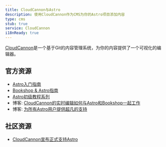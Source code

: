 ```yaml
---
title: CloudCannon与Astro
description: 使用CloudCannon作为CMS为你的Astro项目添加内容
type: cms
stub: true
service: CloudCannon
i18nReady: true
---
```


[CloudCannon](https://cloudcannon.com)是一个基于Git的内容管理系统，为你的内容提供了一个可视化的编辑器。

## 官方资源

- [Astro入门指南](https://cloudcannon.com/documentation/guides/astro-starter-guide/)
- [Bookshop & Astro指南](https://cloudcannon.com/documentation/guides/bookshop-astro-guide/)
- [Astro初级教程系列](https://cloudcannon.com/tutorials/astro-beginners-tutorial-series/)
- 博客: [CloudCannon的实时编辑如何与Astro和Bookshop一起工作](https://cloudcannon.com/blog/how-cloudcannons-live-editing-works-with-astro-and-bookshop/)
- 博客: [为所有Astro用户提供超凡的支持](https://cloudcannon.com/blog/out-of-this-world-support-for-all-astro-users/)

## 社区资源

- [CloudCannon宣布正式支持Astro](https://astro.build/blog/astro-cloudcannon-support/)
